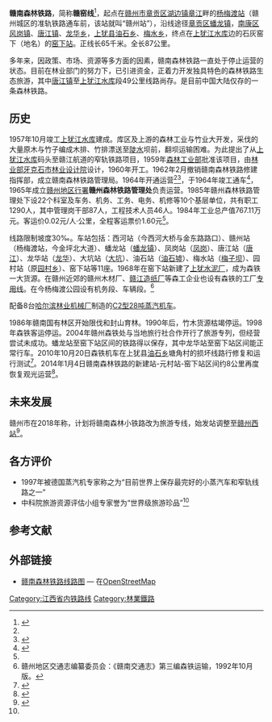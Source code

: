 {{Infobox rail system-route
|rail_name=赣南森林铁路
|other_name=赣南森铁、赣窑线
|name_bgcolor=
|banner_color=blue
|sec_banner_color=
|logo_filename=
|image_width=250px
|logo_bgcolor=
|logo_note=
|system_map=
|mapimage_width=200px
|map_bgcolor=
|locale=[[江西省|江西省]][[赣州市|赣州市]][[章贡区|章贡区]]、[[南康区|南康区]]、[[上犹县|上犹县]]
|service_type=
|network=
|start=
|begin_operation=
|end_operation=
|status=使用中
|operation_note=
|system_length=65公里
|length_in_operation=
|total_length=
|line_title=
|lines=[[單線鐵路|单线]]
|stations=10<ref>{{Cite web |url=http://www.bajingwang.com/read-htm-tid-26118.html |title=重访《赣南森林铁路》——步行寻访赣州森林小火车记实 |access-date=2014-11-10 |archive-date=2014-11-10 |archive-url=https://web.archive.org/web/20141110153106/http://www.bajingwang.com/read-htm-tid-26118.html |dead-url=no }}</ref>
|route_title=
|main_route=
|secondary_route=
|branch_route=
|standard=
|main_stations=
|ridership=
|fleet_size=
|max_speed=
|orbital_plane=有砟轨道
|track_gauge=762毫米（[[窄轨|窄轨]]）<ref>{{Cite web|title=赣南森林小火车生态之旅|url=http://www.railcn.net/culture/railway-show/1201.html|access-date=2013-11-15|archive-url=https://web.archive.org/web/20160304220043/http://www.railcn.net/culture/railway-show/1201.html|archive-date=2016-03-04|dead-url=yes}}</ref>
|distance_between_mainlines=
|min_radius=
|max_grade=
|block_signal=
|engine=
|depot=
|operator=江西赣州金桥旅行社有限公司<ref>{{Cite web|title=赣南森林铁路变为旅游专线|url=http://www.people.com.cn/GB/paper39/13165/1180950.html|access-date=2014-11-10|archive-url=https://web.archive.org/web/20160304112841/http://www.people.com.cn/GB/paper39/13165/1180950.html|archive-date=2016-03-04|dead-url=no}}</ref>
|franchise=
|hq=
|key_person=
|website=
|route_map=
}}
'''赣南森林铁路'''，简称'''赣窑线'''<ref name="cnr">{{Cite web|title=江西赣州修复森林小火车 为赣南旅游添景|url=https://news.sina.com.cn/c/2011-04-19/203922321561.shtml|access-date=2022-05-05|date=2011-04-19|publisher=新浪网}}</ref>，起点在[[赣州市|赣州市]][[章贡区|章贡区]][[湖边镇|湖边镇]][[章水_(赣江)|章江]]畔的[[杨梅渡站|杨梅渡站]]（赣州城区的准轨铁路通车前，该站就叫“赣州站”），沿线途径[[章贡区|章贡区]][[蟠龙镇_(赣州市)|蟠龙镇]]，[[南康区|南康区]][[凤岗镇_(南康市)|风岗镇]]、[[唐江镇|唐江镇]]、[[龙华乡_(南康市)|龙华乡]]，[[上犹县|上犹县]][[油石乡|油石乡]]、[[梅水乡|梅水乡]]，终点在[[上犹江水库|上犹江水库]]边的石灰窑下（地名）的[[窑下站|窑下站]]。正线长65千米。全长87公里。

多年来，因政策、市场、资源等多方面的因素，赣南森林铁路一直处于停止运营的状态。目前在林业部门的努力下，已引进资金，正着力开发独具特色的森林铁路生态旅游，其中[[唐江镇|唐江镇]]至[[上犹江水库|上犹江水库]]段49公里线路尚存。是目前中国大陆仅存的一条森林铁路。

== 历史 ==
1957年10月竣工[[上犹江水库|上犹江水库]]建成。库区及上游的森林工业与竹业大开发，采伐的大量原木与竹子编成木排、竹排漂送至[[陡水镇|陡水]]坝前，翻坝运输困难。为此提出了从[[上犹江水库|上犹江水库]]码头至赣江航道的窄轨铁路项目，1959年[[中华人民共和国森林工业部|森林工业部]]批准该项目，由[[中华人民共和国林业部|林业部]][[牙克石市林业设计院|牙克石市林业设计院]]设计，1960年开工。1962年2月撤销赣南森林铁路修建指挥部，成立赣南森林铁路管理局。1964年开通运营<ref name="cnr" /><ref>{{Cite web|title=又见森林小火车|url=http://www.jlsyjj.gov.cn/dahui/ShowArticle.asp?ArticleID=1160|access-date=2013-10-20|archive-url=https://web.archive.org/web/20131022122348/http://www.jlsyjj.gov.cn/dahui/ShowArticle.asp?ArticleID=1160|archive-date=2013-10-22|dead-url=no}}</ref>，于1964年竣工通车<ref>{{Cite web|title=沧桑森铁期待重放异彩|url=http://www.jxgzdt.cn/Article/ShowArticle.asp?ArticleID=9877|access-date=2013-10-20|archive-url=https://web.archive.org/web/20160304235942/http://www.jxgzdt.cn/Article/ShowArticle.asp?ArticleID=9877|archive-date=2016-03-04|dead-url=no}}</ref>，1965年成立[[赣州地区|赣州地区行署]]'''赣州森林铁路管理处'''负责运营。1985年赣州森林铁路管理处下设22个科室及车务、机务、工务、电务、机修等10个基层单位，共有职工1290人，其中管理岗干部87人，工程技术人员46人。1984年工业总产值767.11万元。客运价0.02元/人·公里，全程客运票价1.60元<ref name="gzdqjtz" />。

线路限制坡度30‰。车站包括：西河站（今西河大桥与金东路路口）、赣州站（杨梅渡站，今金坪北大道）、蟠龙站（[[蟠龙镇_(赣州市)|蟠龙镇]]）、凤岗站（[[凤岗镇_(赣州市)|凤岗]]）、唐江站（[[唐江镇|唐江]]）、龙华站（[[龙华镇_(赣州市)|龙华]]）、大坑站（[[大坑乡|大坑]]）、油石站（[[油石乡|油石墟]]）、梅水站（[[梅子坝|梅子坝]]）、园村站（原[[园村乡|园村乡]]）、窑下站等11座。1968年在窑下站新建了[[上犹水泥厂|上犹水泥厂]]，成为森铁一大货源。在赣州近郊的赣州木材厂、[[赣江造纸厂|赣江造纸厂]]等森工企业也设有森铁的工厂[[铁路专用线|专用线]]。在今杨梅渡公园设有机务段、车辆段。<ref name="gzdqjtz">赣州地区交通志编纂委员会：《赣南交通志》第三编森铁运输，1992年10月版。</ref>

配备8台[[哈尔滨林业机械厂|哈尔滨林业机械厂]]制造的[[C2型蒸汽機車|C2型28吨蒸汽机车]]。<!--配备运材专用台车164辆（重型和轻型车）、平车116辆、守车8辆、硬座客车8辆、其它35辆。

龙华站至大坑站区间，线路从上犹江畔爬升至分水岭，建有320米长[[龙华江大桥|龙华江大桥]]和521米长[[漂子洞隧道|漂子洞隧道]]。油石站至梅水站区间建有[[花山隧道|花山隧道]]。从山上的园村站至上犹江水库边的窑下站码头区间落差近百米，建有了双层的“之”字形[[窑下展线|窑下展线]]，受蒸汽机车爬坡牵引力和人字型展线线路坡度和尽头线长度的限制，只能编组为几节车皮的“短编组列车”，在园村站编成全路标准长度“大列”再前往赣州。-->

1986年赣南国有林区开始限伐和封山育林。1990年后，竹木货源枯竭停运。1998年森铁客运停运。2004年赣州森铁处与当地旅行社合作开行了旅游专列，但经营尝试未成功。蟠龙站至窑下站区间的铁路得以保存，其中龙华站至窑下站区间能正常行车。2010年10月20日森铁机车在上犹县[[油石乡|油石乡]]塘角村的损坏线路行修复和运行测试<ref>{{Cite web|title=中国南方林区唯一保存完整的森林铁路正在修复(图)|url=https://www.chinanews.com.cn/df/2010/10-20/2601419.shtml|access-date=2022-05-05|date=2010-10-20|publisher=中新网}}</ref>。2014年1月4日赣南森林铁路的新建站-元村站-窑下站区间约8公里再度恢复观光运营<ref>{{Cite web|title=[视频]江西：时隔15年 赣南森林小火车再通车|url=http://news.cntv.cn/2014/01/04/VIDE1388829240943476.shtml|access-date=2022-05-05|date=2014-01-04|publisher=央视网|archive-url=https://web.archive.org/web/20190722192217/http://news.cntv.cn/2014/01/04/VIDE1388829240943476.shtml|archive-date=2019-07-22}}</ref>。

==未来发展==
赣州市在2018年称，计划将赣南森林小铁路改为旅游专线，始发站调整至[[赣州西站|赣州西站]]<ref name="giuhua">{{cite web|title=新鲜出炉！赣州凤岗片区规划正式批复，未来将建成这样，太高大上了！|url=http://jxgz.jxnews.com.cn/system/2018/08/06/017053240.shtml|access-date=2020-05-02|publisher=江西新闻网|archive-url=https://web.archive.org/web/20200605124332/http://jxgz.jxnews.com.cn/system/2018/08/06/017053240.shtml|archive-date=2020-06-05|dead-url=no}}</ref>。

== 各方评价 ==
* 1997年被德国蒸汽机专家称之为“目前世界上保存最完好的小蒸汽车和窄轨线路之一”
* 中科院旅游资源评估小组专家誉为“世界级旅游珍品”<ref name="cnr" />

== 参考文献 ==
{{reflist|2}}

== 外部链接 ==
*[http://www.openstreetmap.org/browse/relation/3326528 赣南森林铁路线路图] — 在[[開放街圖|OpenStreetMap]]
{{中华人民共和国的市郊铁路}}
{{江西铁路|nocat}}
[[Category:江西省内铁路线|Category:江西省内铁路线]]
[[Category:林業鐵路|Category:林業鐵路]]